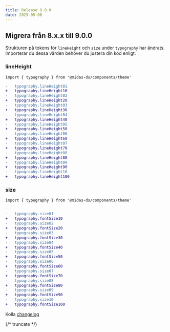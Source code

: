 ```yaml
---
title: Release 9.0.0
date: 2025-05-08
---
```


## Migrera från 8.x.x till 9.0.0

Strukturen på tokens för `lineHeight` och `size` under `typography` har ändrats.
Importerar du dessa värden behöver du justera din kod enligt:

### lineHeight

```tsx
import { typography } from '@midas-ds/components/theme'
```

```diff
-   typography.lineHeight01
+   typography.lineHeight10
-   typography.lineHeight02
+   typography.lineHeight20
-   typography.lineHeight03
+   typography.lineHeight30
-   typography.lineHeight04
+   typography.lineHeight40
-   typography.lineHeight05
+   typography.lineHeight50
-   typography.lineHeight06
+   typography.lineHeight60
-   typography.lineHeight07
+   typography.lineHeight70
-   typography.lineHeight08
+   typography.lineHeight80
-   typography.lineHeight09
+   typography.lineHeight90
-   typography.lineHeight10
+   typography.lineHeight100
```

### size

```tsx
import { typography } from '@midas-ds/components/theme'
```

```diff

-   typography.size01
+   typography.fontSize10
-   typography.size02
+   typography.fontSize20
-   typography.size03
+   typography.fontSize30
-   typography.size04
+   typography.fontSize40
-   typography.size05
+   typography.fontSize50
-   typography.size06
+   typography.fontSize60
-   typography.size07
+   typography.fontSize70
-   typography.size08
+   typography.fontSize80
-   typography.size09
+   typography.fontSize90
-   typography.size10
+   typography.fontSize100

```

Kolla [changelog](/changelog/9.0.0)

{/* truncate */}
